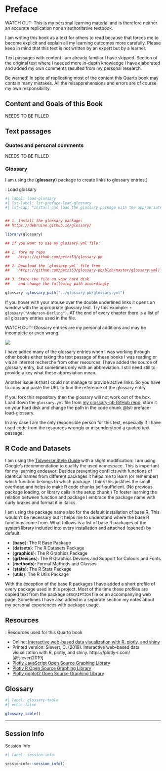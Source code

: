 # Preface {.unnumbered}

::: my-watch-out
::: my-watch-out-header
WATCH OUT: This is my personal learning material and is therefore
neither an accurate replication nor an authoritative textbook.
:::

::: my-watch-out-container
I am writing this book as a text for others to read because that forces me to
become explicit and explain all my learning outcomes more carefully.
Please keep in mind that this text is not written by an expert but by a
learner.

Text passages with content I am already familiar I have skipped. Section
of the original text where I needed more in-depth knowledge I have
elaborated and added my own comments resulted from my personal research.

Be warned! In spite of replicating most of the content this Quarto book
may contain many mistakes. All the misapprehensions and errors are of
course my own responsibility.
:::
:::

## Content and Goals of this Book {.unnumbered}

NEEDS TO BE FILLED


## Text passages

### Quotes and personal comments

NEEDS TO BE FILLED


### Glossary

I am using the {**glossary**} package to create links to glossary
entries.\]

::: my-r-code
::: my-r-code-header
::: {#cnj-load-glossary}
: Load glossary
:::
:::

::: my-r-code-container


```r
#| label: load-glossary
#| lst-label: lst-preface-load-glossary
#| lst-cap: "Install and load the glossary package with the appropriate glossary.yml file"


## 1. Install the glossary package:
## https://debruine.github.io/glossary/

library(glossary)

## If you want to use my glossary.yml file:

## 1. fork my repo
##    https://github.com/petzi53/glossary-pb

## 2. Download the `glossary.yml` file from
##    https://github.com/petzi53/glossary-pb/blob/master/glossary.yml)

## 3. Store the file on your hard disk
##    and change the following path accordingly

glossary::glossary_path("../glossary-pb/glossary.yml")

```


:::
:::

If you hover with your mouse over the double underlined links it opens
an window with the appropriate glossary text. Try this example: `r glossary("Anderson-Darling")`. AT the end of every chapter there is a list of all glossary entries used in the file.

::: my-watch-out
::: my-watch-out-header
WATCH OUT! Glossary entries are my personal additions and may be incomplete or even wrong!
:::

::: my-watch-out-container
::: {layout="[10, 30]" layout-valign="center"}
![](https://debruine.github.io/glossary/logo.png)

I have added many of the glossary entries when I was working through
other books either taking the text passage of these books I was reading
or via an internet recherche from other resources. I have added the
source of glossary entry, but sometimes only with an abbreviation. I still need
still to provide a key what these abbreviation mean.

Another issue is that I could not manage to provide active links. So you have to copy and paste the URL to find the reference of the glossary entry.
:::


:::
:::

If you fork this repository then the glossary will not
work out of the box. Load down the `glossary.yml` file from [my
glossary-pb GitHub
repo](https://github.com/petzi53/glossary-pb/blob/master/glossary.yml),
store it on your hard disk and change the path in the code chunk
@lst-preface-load-glossary.

In any case I am the only responsible person for this text, especially
if I have used code from the resources wrongly or misunderstood a quoted
text passage.

## R Code and Datasets

I am using the [Tidyverse Style
Guide](https://style.tidyverse.org/) with a slight modification: I am using Google's recommendation to qualify the used namespace. This is important for my learning endeavor: Besides preventing conflicts with functions of identical names
from different packages it helps me to learn (or remember) which function
belongs to which package. I think this justifies the small overhead and
helps to make R code chunks self-sufficient. (No previous package
loading, or library calls in the setup chunk.) To foster learning the
relation between function and package I embrace the package name with
curly brakes and format it in italics.

I am using the package name also for the default installation of base R.
This wouldn't be necessary but it helps me to understand where the base
R functions come from. What follows is a list of base R packages of the
system library included into every installation and attached (opened) by
default:

-   {**base**}: The R Base Package
-   {**datsets**}: The R Datasets Package
-   {**graphics**}: The R Graphics Package
-   {**grDevices**}: The R Graphics Devices and Support for Colours and
    Fonts
-   {**methods**}: Formal Methods and Classes
-   {**stats**}: The R Stats Package
-   {**utils**}: The R Utils Package

With the exception of the base R packages I have added a short profile of every package used in this project. Most of the time these profiles are copied text from the package `DESCRIPTION` file or an accompanying web page. Sometimes I have also added in a separate section my notes about my personal experiences with package usage.


## Resources

::: {.my-resource}
::: {.my-resource-header}
:::::: {#lem-index-book-resources}
: Resources used for this Quarto book
::::::
:::

::: {.my-resource-container}

- Online: [Interactive web-based data visualization with R, plotly, and shiny](https://plotly-r.com/)
- Printed version: Sievert, C. (2019). Interactive web-based data visualization with R, plotly, and shiny. https://plotly-r.com/ [@sievert2019]
- [Plotly JavaScript Open Source Graphing Library](https://plotly.com/javascript/)
- [Plotly R Open Source Graphing Library](https://plotly.com/r/)
- [Plotly ggplot2 Open Source Graphing Library](https://plotly.com/ggplot2/)


:::
:::



## Glossary

```r
#| label: glossary-table
#| echo: false

glossary_table()
```

------------------------------------------------------------------------

## Session Info {.unnumbered}

::: my-r-code
::: my-r-code-header
Session Info
:::

::: my-r-code-container
```r
#| label: session-info

sessioninfo::session_info()
```
:::
:::

